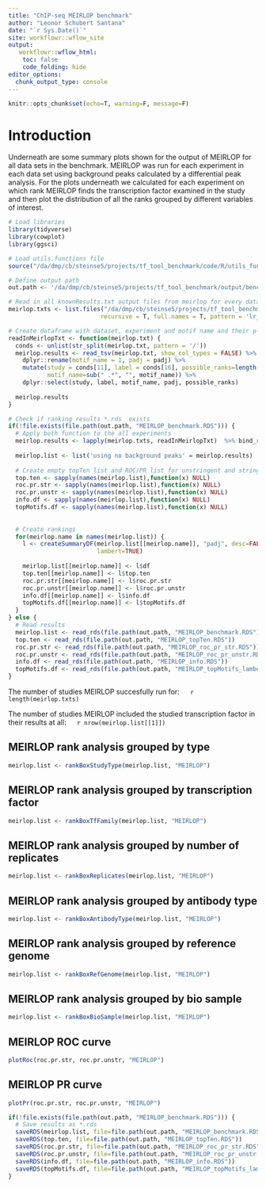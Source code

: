 ```yaml
---
title: "ChIP-seq MEIRLOP benchmark"
author: "Leonor Schubert Santana"
date: "`r Sys.Date()`"
site: workflowr::wflow_site
output:
   workflowr::wflow_html:
    toc: false
    code_folding: hide
editor_options:
  chunk_output_type: console
---
```


```r
knitr::opts_chunk$set(echo=T, warning=F, message=F)
```

# Introduction

Underneath are some summary plots shown for the output of MEIRLOP for all data sets in the benchmark. MEIRLOP was run for each experiment in each data set using background peaks calculated by a differential peak analysis. For the plots underneath we calculated for each experiment on which rank MEIRLOP finds the transcription factor examined in the study and then plot the distribution of all the ranks grouped by different variables of interest.

```r
# Load libraries
library(tidyverse)
library(cowplot)
library(ggsci)

# Load utils.functions file
source("/da/dmp/cb/steinse5/projects/tf_tool_benchmark/code/R/utils_functions.R")

# Define output path
out.path <- '/da/dmp/cb/steinse5/projects/tf_tool_benchmark/output/benchmark_data/chipseq/meirlop/'

# Read in all knownResults.txt output files from meirlop for every dataset
meirlop.txts <- list.files("/da/dmp/cb/steinse5/projects/tf_tool_benchmark/data/chipseq/",
                          recursive = T, full.names = T, pattern = 'lr_results.tsv')

# Create dataframe with dataset, experiment and motif name and their p-value
readInMeirlopTxt <- function(meirlop.txt) {
  conds <- unlist(str_split(meirlop.txt, pattern = '/'))
  meirlop.results <- read_tsv(meirlop.txt, show_col_types = FALSE) %>%
    dplyr::rename(motif_name = 1, padj = padj) %>%
    mutate(study = conds[11], label = conds[16], possible_ranks=length(motif_name),
           motif_name=sub(" .*", "", motif_name)) %>%
    dplyr::select(study, label, motif_name, padj, possible_ranks)
 
  meirlop.results
} 

# Check if ranking results *.rds  exists
if(!file.exists(file.path(out.path, "MEIRLOP_benchmark.RDS"))) {
  # Apply both function to the all experiments
  meirlop.results <- lapply(meirlop.txts, readInMeirlopTxt)  %>% bind_rows
  
  meirlop.list <- list('using no background peaks' = meirlop.results)
  
  # Create empty topTen list and ROC/PR list for unstringent and stringent and info
  top.ten <- sapply(names(meirlop.list),function(x) NULL)
  roc.pr.str <- sapply(names(meirlop.list),function(x) NULL)
  roc.pr.unstr <- sapply(names(meirlop.list),function(x) NULL)
  info.df <- sapply(names(meirlop.list),function(x) NULL)
  topMotifs.df <- sapply(names(meirlop.list),function(x) NULL)
  
  
  # Create rankings 
  for(meirlop.name in names(meirlop.list)) {
    l <- createSummaryDF(meirlop.list[[meirlop.name]], "padj", desc=FALSE, 
                         lambert=TRUE)
    
    meirlop.list[[meirlop.name]] <- l$df
    top.ten[[meirlop.name]] <- l$top.ten
    roc.pr.str[[meirlop.name]] <- l$roc.pr.str
    roc.pr.unstr[[meirlop.name]] <- l$roc.pr.unstr
    info.df[[meirlop.name]] <- l$info.df
    topMotifs.df[[meirlop.name]] <- l$topMotifs.df
  }
} else {
  # Read results
  meirlop.list <- read_rds(file.path(out.path, "MEIRLOP_benchmark.RDS"))
  top.ten <- read_rds(file.path(out.path, "MEIRLOP_topTen.RDS"))
  roc.pr.str <- read_rds(file.path(out.path, "MEIRLOP_roc_pr_str.RDS"))
  roc.pr.unstr <- read_rds(file.path(out.path, "MEIRLOP_roc_pr_unstr.RDS"))
  info.df <- read_rds(file.path(out.path, "MEIRLOP_info.RDS"))
  topMotifs.df <- read_rds(file.path(out.path, "MEIRLOP_topMotifs_lambert.RDS"))
}
```


The number of studies MEIRLOP succesfully run for: &emsp; `r length(meirlop.txts)` \

The number of studies MEIRLOP included the studied transcription factor in their results at all: &emsp; `r nrow(meirlop.list[[1]])`


## MEIRLOP rank analysis grouped by type {.tabset}

```r
meirlop.list <- rankBoxStudyType(meirlop.list, "MEIRLOP")
```

## MEIRLOP rank analysis grouped by transcription factor {.tabset}

```r
meirlop.list <- rankBoxTfFamily(meirlop.list, "MEIRLOP")
```

## MEIRLOP rank analysis grouped by number of replicates {.tabset}

```r
meirlop.list <- rankBoxReplicates(meirlop.list, "MEIRLOP")
```

## MEIRLOP rank analysis grouped by antibody type {.tabset}

```r
meirlop.list <- rankBoxAntibodyType(meirlop.list, "MEIRLOP")
```

## MEIRLOP rank analysis grouped by reference genome {.tabset}

```r
meirlop.list <- rankBoxRefGenome(meirlop.list, "MEIRLOP")
```

## MEIRLOP rank analysis grouped by bio sample {.tabset}

```r
meirlop.list <- rankBoxBioSample(meirlop.list, "MEIRLOP")
```

## MEIRLOP ROC curve {.tabset}

```r
plotRoc(roc.pr.str, roc.pr.unstr, "MEIRLOP")
```

## MEIRLOP PR curve {.tabset}

```r
plotPr(roc.pr.str, roc.pr.unstr, "MEIRLOP")
```

```r
if(!file.exists(file.path(out.path, "MEIRLOP_benchmark.RDS"))) {
  # Save results as *.rds
  saveRDS(meirlop.list, file=file.path(out.path, "MEIRLOP_benchmark.RDS"))
  saveRDS(top.ten, file=file.path(out.path, "MEIRLOP_topTen.RDS"))
  saveRDS(roc.pr.str, file=file.path(out.path, "MEIRLOP_roc_pr_str.RDS"))
  saveRDS(roc.pr.unstr, file=file.path(out.path, "MEIRLOP_roc_pr_unstr.RDS"))
  saveRDS(info.df, file=file.path(out.path, "MEIRLOP_info.RDS"))
  saveRDS(topMotifs.df, file=file.path(out.path, "MEIRLOP_topMotifs_lambert.RDS"))
}
```
